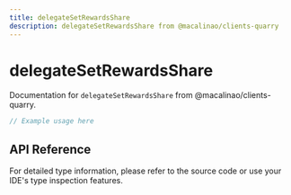 ```yaml
---
title: delegateSetRewardsShare
description: delegateSetRewardsShare from @macalinao/clients-quarry
---
```


# delegateSetRewardsShare

Documentation for `delegateSetRewardsShare` from @macalinao/clients-quarry.

```typescript
// Example usage here
```

## API Reference

For detailed type information, please refer to the source code or use your IDE's type inspection features.
